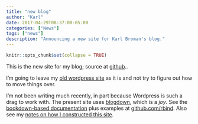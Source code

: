 ```yaml
---
title: "new blog"
author: "Karl"
date: 2017-04-29T08:37:00-05:00
categories: ["News"]
tags: ["news"]
description: "Announcing a new site for Karl Broman's blog."
---
```


```r
knitr::opts_chunk$set(collapse = TRUE)
```

This is the new site for my blog; source at [github](https://github.com/kbroman/blog)..

I'm going to leave my [old wordpress
site](https://kbroman.wordpress.com/) as it is and not try to figure
out how to move things over.

I'm not been writing much recently, in part because Wordpress is such
a drag to work with. The present site uses
[blogdown](https://github.com/rstudio/blogdown), which is a _joy_. See the
[bookdown-based documentation](https://bookdown.org/yihui/blogdown)
plus examples at [github.com/rbind](https://github.com/rbind).
Also see my [notes on how I constructed this site](https://github.com/kbroman/ProgrammingNotes/blob/master/blogdown.md).
